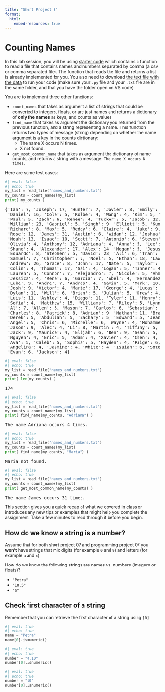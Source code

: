 ```yaml
---
title: "Short Project 8"
format:
  html:
    embed-resources: true
---
```


# Counting Names

In this lab session, you will be using [starter code](count_names.py) which contains a function to read a file that contains names and numbers separated by comma (a csv or comma separated file). The function that reads the file and returns a list is already implemented for you. You also need to download [the text file with the data](names_and_numbers.txt) to run your code (make sure your `.py` file and your `.txt` file are in the same folder, and that you have the folder open on VS code)

You are to implement three other functions:

* `count_names` that takes as argument a list of strings that could be converted to integers, floats, or are just names and returns a dictionary of **only the names** as keys, and counts as values
* `find_name` that takes as argument the dictionary you returned from the previous function, and a string representing a name. This function returns two types of message (string) depending on whether the name argument is a key in the counts dictionary:
  * The name X occurs N times.
  * X not found.
* `get_most_common_name` that takes as argument the dictionary of name counts, and returns a string with a message: `The name X occurs N times.`

Here are some test cases:

```python
#| eval: false
#| echo: true
my_list = read_file("names_and_numbers.txt")
my_counts = count_names(my_list)
print( my_counts )
```

<pre>
{'Ian': 7, 'Joseph': 17, 'Hunter': 7, 'Javier': 8, 'Emily': 11, 'Michael': 30,
 'Daniel': 16, 'Cole': 5, 'Kolbe': 4, 'Wang': 4, 'Kim': 5, 'Justin': 4, 
 'Paul': 5, 'Zach': 6, 'Renee': 4, 'Tucker': 5, 'Jacob': 22, 'Alan': 8, 
 'William': 23, 'Gabriel': 5, 'Singh': 9, 'Elliott': 5, 'Kumar': 5, 
 'Richard': 8, 'Max': 5, 'Reddy': 6, 'Claire': 4, 'Jake': 9, 'Robert': 12, 
 'Rose': 12, 'James': 31, 'Austin': 6, 'Aidan': 12, 'Joshua': 7, 'Chase': 9, 
 'Noah': 13, 'Isaac': 10, 'Scott': 7, 'Antonio': 6, 'Steven': 5, 'Emma': 9, 
 'Olivia': 4, 'Anthony': 12, 'Adriana': 4, 'Anna': 5, 'Lee': 13, 'Howard': 5, 
 'Shane': 4, 'Alexander': 17, 'Alex': 14, 'Megan': 5, 'Jesus': 5, 'Dev': 4, 
 'Eduardo': 8, 'Stephen': 5, 'David': 23, 'Ali': 6, 'Tran': 4, 'Jeremy': 5, 
 'Samuel': 7, 'Christopher': 7, 'Noel': 5, 'Ethan': 18, 'Lawrence': 4, 
 'Andrew': 26, 'Grace': 8, 'John': 17, 'Nate': 5, 'Taylor': 5, 'Jose': 11, 
 'Colin': 4, 'Thomas': 17, 'Sai': 4, 'Logan': 5, 'Tanner': 4, 'Aiden': 4, 
 'Lauren': 5, 'Connor': 7, 'Alejandro': 7, 'Nicole': 5, 'Ahmed': 5, 'Elise': 4, 
 'Jessica': 4, 'Rene': 6, 'Garcia': 7, 'Abel': 4, 'Hernandez': 4, 'Martinez': 9, 
 'Luke': 9, 'Andre': 7, 'Andres': 4, 'Gavin': 5, 'Mark': 10, 'Cameron': 4, 
 'Josh': 9, 'Victor': 4, 'Marie': 17, 'George': 4, 'Lucas': 7, 'Yan': 4, 
 'Dylan': 11, 'Will': 6, 'Brian': 5, 'Julian': 5, 'Drew': 4, 'Jordan': 11, 
 'Luis': 11, 'Ashley': 4, 'Diego': 11, 'Tyler': 11, 'Henry': 5, 'Elizabeth': 14, 
 'Sofia': 4, 'Matthew': 15, 'Williams': 7, 'Riley': 5, 'Lynn': 7, 'Ryan': 16, 
 'Al': 7, 'Allen': 5, 'Mason': 7, 'Carlos': 6, 'Sebastian': 4, 'Smith': 6, 
 'Charles': 8, 'Patrick': 8, 'Adrian': 9, 'Nathan': 11, 'Brandon': 8, 'Nick': 5, 
 'Derek': 5, 'Abdullah': 5, 'Zachary': 5, 'Edward': 5, 'Jean': 5, 'Sam': 9, 
 'Angel': 5, 'Chris': 6, 'Michelle': 6, 'Wayne': 4, 'Mohammed': 6, 'Trevor': 4, 
 'Jason': 9, 'Alec': 4, 'Li': 8, 'Martin': 4, 'Tiffany': 5, 'Peter': 6, 
 'Jack': 9, 'Maurice': 4, 'Elijah': 6, 'Ben': 9, 'Sean': 5, 'Anne': 4, 
 'Nguyen': 4, 'Eric': 5, 'Adam': 4, 'Xavier': 4, 'Chen': 4, 'Adnan': 4, 
 'Ava': 5, 'Caleb': 5, 'Sophia': 5, 'Hayden': 4, 'Paige': 6, 'Victoria': 4, 
 'Angelina': 4, 'Jasmine': 4, 'White': 4, 'Isaiah': 6, 'Soto': 5, 'Vivian': 4, 
 'Evan': 6, 'Jackson': 4}
</pre>

```python
#| eval: false
#| echo: true
my_list = read_file("names_and_numbers.txt")
my_counts = count_names(my_list)
print( len(my_counts) )
```

<pre>
174
</pre>

```python
#| eval: false
#| echo: true
my_list = read_file("names_and_numbers.txt")
my_counts = count_names(my_list)
print( find_name(my_counts, "Adriana") )
```

<pre>
The name Adriana occurs 4 times.
</pre>

```python
#| eval: false
#| echo: true
my_list = read_file("names_and_numbers.txt")
my_counts = count_names(my_list)
print( find_name(my_counts, "Maria") )
```

<pre>
Maria not found.
</pre>

```python
#| eval: false
#| echo: true
my_list = read_file("names_and_numbers.txt")
my_counts = count_names(my_list)
print( get_most_common_name(my_counts) )
```

<pre>
The name James occurs 31 times.
</pre>

::: {.callout-tip title="Before You Begin"}

This section gives you a quick recap of what we covered in class or introduces any new tips or examples that might help you complete the assignment. Take a few minutes to read through it before you begin.

## How do we know a string is a number?

Assume that for both short project 07 and programming project 07 you **won't** have strings that mix digits (for example `0` and `9`) and letters (for example `a` and `x`)

How do we know the following strings are names vs. numbers (integers or floats)?

* `"Petra"`
* `"10.5"`
* `"5"`

## Check first character of a string

Remember that you can retrieve the first character of a string using `[0]`

```python
#| eval: true
#| echo: true
name = "Petra"
name[0].isnumeric()
```


```python
#| eval: true
#| echo: true
number = "0.10"
number[0].isnumeric()
```

```python
#| eval: true
#| echo: true
number = "10"
number[0].isnumeric()
```

::: 